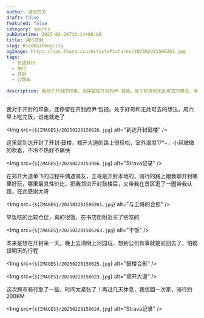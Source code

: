 ```yaml
---
author: 游钓四方
draft: false
featured: false
category: sports
pubDatetime: 2025-02-20T16:14+08:00
title: 骑行开封
slug: RideKaifengCity
ogImage: https://cos.lhasa.icu/ArticlePictures/202502201506261.jpg
tags:
  - 长途骑行
  - 旅行
  - 开封
  - 公路车
  
description: 我对于开封的印象，还停留在开封府尹·包拯。处于好奇和无处可去的想法，周六早上吃完饭，说走就走了
---
```



我对于开封的印象，还停留在开封府尹·包拯。处于好奇和无处可去的想法，周六早上吃完饭，说走就走了

<Img src={`${IMAGES}/20250220150626.jpg`} alt="到达开封鼓楼" />

这里就到达开封了开封·鼓楼，郑开大道的路上很轻松，室外温度17°+，小风微微的吹着，不冷不热好不痛快

<Img src={`${IMAGES}/20250220153956.jpg`} alt="Strava记录" />

在郑开大道单飞的过程中偶遇骑友，王哥是开封本地的，骑行的路上跟我聊开封哪里好玩，哪里最具性价比，把我领进开封鼓楼后，又带我在景区逛了一圈带我认路，在此感谢大哥

<Img src={`${IMAGES}/202502201506261.jpg`} alt="与王哥的合照" />

早饭吃的比较仓促，真的很饿，在书店街附近买了些吃的

<Img src={`${IMAGES}/202502201506263.jpg`} alt="干饭" />

本来是想在开封呆一天，晚上去清明上河园玩，想到公司有事就提前回去了，怕耽误明天的行程

<Img src={`${IMAGES}/20250220150625.jpg`} alt="鼓楼合影" />

<Img src={`${IMAGES}/20250220150623.jpg`} alt="郑开大道" />

这次跨市骑行急了一些，时间太紧张了！再过几天休息，我想回一次家，骑行约200KM

<Img src={`${IMAGES}/20250220150624.jpg`} alt="Strava记录" />